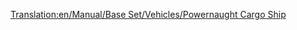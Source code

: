 [[Translation:en/Manual/Base Set/Vehicles/Powernaught Cargo Ship]]
{{fr/Bateau|Nom=Cargo Powernaught
|Image=[[File:en/Toylandcargoship.png|Powernaught Cargo Ship]]
|Coût=27 421£ (54 842$)
|Vitesse=40 km/h (25 mph)
|Entretien=1 853£ (3 706$)
|Conception=1982
|Vie=30
|Capacité=190 sacs de bonbons
|Description=Transformable en tout sauf les passagers.
|Réalité=Fictif.
}}